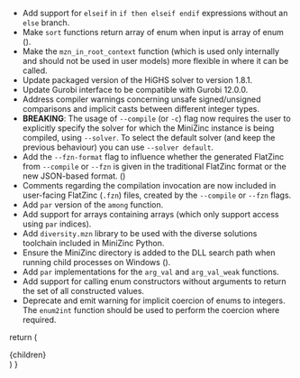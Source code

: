 
-  Add support for ``elseif`` in ``if then elseif endif`` expressions without an
   `else` branch.
-  Make ``sort`` functions return array of enum when input is array of
   enum (<BugRef issue={853} />).
-  Make the ``mzn_in_root_context`` function (which is used only internally and
   should not be used in user models) more flexible in where it can be called.
-  Update packaged version of the HiGHS solver to version 1.8.1.
-  Update Gurobi interface to be compatible with Gurobi 12.0.0.
-  Address compiler warnings concerning unsafe signed/unsigned comparisons and
   implicit casts between different integer types.
-  **BREAKING**: The usage of ``--compile`` (or ``-c``) flag now requires the
   user to explicitly specify the solver for which the MiniZinc instance is being
   compiled, using ``--solver``. To select the default solver (and keep the
   previous behaviour) you can use ``--solver default``.
-  Add the ``--fzn-format`` flag to influence whether the generated FlatZinc from
   ``--compile`` or ``--fzn`` is given in the traditional FlatZinc format or the
   new JSON-based format. (<BugRef issue={868} />)
-  Comments regarding the compilation invocation are now included in user-facing
   FlatZinc (``.fzn``) files, created by the ``--compile`` or ``--fzn`` flags.
-  Add ``par`` version of the ``among`` function.
-  Add support for arrays containing arrays (which only support access using
   ``par`` indices).
-  Add ``diversity.mzn`` library to be used with the diverse solutions toolchain
   included in MiniZinc Python.
-  Ensure the MiniZinc directory is added to the DLL search path when running
   child processes on Windows (<IDEBugRef issue={206} />).
-  Add ``par`` implementations for the ``arg_val`` and ``arg_val_weak`` functions.
-  Add support for calling enum constructors without arguments to return the set
   of all constructed values.
-  Deprecate and emit warning for implicit coercion of enums to integers. The
   ``enum2int`` function should be used to perform the coercion where required.

  return (
    <article className="prose prose-minizinc max-w-none">{children}</article>
  )
}
